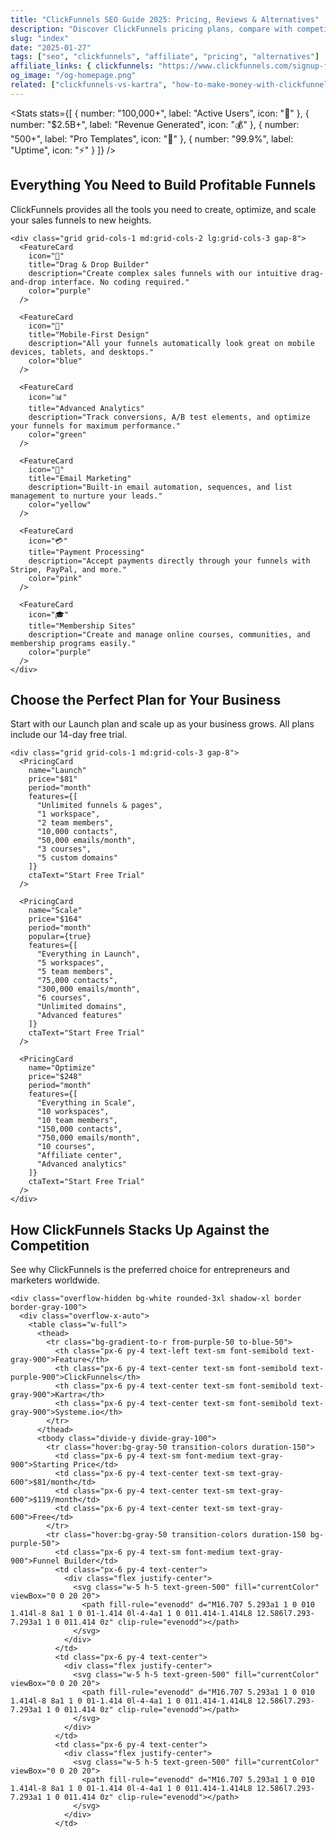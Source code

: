 ```yaml
---
title: "ClickFunnels SEO Guide 2025: Pricing, Reviews & Alternatives"
description: "Discover ClickFunnels pricing plans, compare with competitors like Kartra, and learn how to make money online. Get detailed reviews and find the best alternatives for your business needs."
slug: "index"
date: "2025-01-27"
tags: ["seo", "clickfunnels", "affiliate", "pricing", "alternatives"]
affiliate_links: { clickfunnels: "https://www.clickfunnels.com/signup-flow?aff=36738480f0374bbe21a0d263c8b707ef738b7c7b7eb67bda8f16f741f9edca5a" }
og_image: "/og-homepage.png"
related: ["clickfunnels-vs-kartra", "how-to-make-money-with-clickfunnels"]
---
```



<BaseLayout title={frontmatter.title} description={frontmatter.description} slug={frontmatter.slug} tags={frontmatter.tags} affiliate_links={frontmatter.affiliate_links} og_image={frontmatter.og_image} related={frontmatter.related}>

<!-- Hero Section -->
<Hero 
  title="Build High-Converting Sales Funnels That Actually Work"
  subtitle="Join 100,000+ entrepreneurs who use ClickFunnels to create profitable funnels, landing pages, and membership sites without any coding knowledge."
  ctaText="Start Your Free Trial"
/>

<!-- Stats Section -->
<Stats stats={[
  { number: "100,000+", label: "Active Users", icon: "👥" },
  { number: "$2.5B+", label: "Revenue Generated", icon: "💰" },
  { number: "500+", label: "Pro Templates", icon: "🎨" },
  { number: "99.9%", label: "Uptime", icon: "⚡" }
]} />

<!-- Features Section -->
<section id="features" class="py-20 bg-white">
  <div class="max-w-7xl mx-auto px-4 sm:px-6 lg:px-8">
    <div class="text-center mb-16">
      <h2 class="text-4xl font-bold text-gray-900 mb-6">
        Everything You Need to Build Profitable Funnels
      </h2>
      <p class="text-xl text-gray-600 max-w-3xl mx-auto">
        ClickFunnels provides all the tools you need to create, optimize, and scale your sales funnels to new heights.
      </p>
    </div>
    
    <div class="grid grid-cols-1 md:grid-cols-2 lg:grid-cols-3 gap-8">
      <FeatureCard 
        icon="🎯"
        title="Drag & Drop Builder"
        description="Create complex sales funnels with our intuitive drag-and-drop interface. No coding required."
        color="purple"
      />
      
      <FeatureCard 
        icon="📱"
        title="Mobile-First Design"
        description="All your funnels automatically look great on mobile devices, tablets, and desktops."
        color="blue"
      />
      
      <FeatureCard 
        icon="📊"
        title="Advanced Analytics"
        description="Track conversions, A/B test elements, and optimize your funnels for maximum performance."
        color="green"
      />
      
      <FeatureCard 
        icon="📧"
        title="Email Marketing"
        description="Built-in email automation, sequences, and list management to nurture your leads."
        color="yellow"
      />
      
      <FeatureCard 
        icon="💳"
        title="Payment Processing"
        description="Accept payments directly through your funnels with Stripe, PayPal, and more."
        color="pink"
      />
      
      <FeatureCard 
        icon="🎓"
        title="Membership Sites"
        description="Create and manage online courses, communities, and membership programs easily."
        color="purple"
      />
    </div>
  </div>
</section>

<!-- Pricing Section -->
<section class="py-20 bg-gradient-to-br from-purple-50 to-blue-50">
  <div class="max-w-7xl mx-auto px-4 sm:px-6 lg:px-8">
    <div class="text-center mb-16">
      <h2 class="text-4xl font-bold text-gray-900 mb-6">
        Choose the Perfect Plan for Your Business
      </h2>
      <p class="text-xl text-gray-600 max-w-3xl mx-auto">
        Start with our Launch plan and scale up as your business grows. All plans include our 14-day free trial.
      </p>
    </div>
    
    <div class="grid grid-cols-1 md:grid-cols-3 gap-8">
      <PricingCard 
        name="Launch"
        price="$81"
        period="month"
        features={[
          "Unlimited funnels & pages",
          "1 workspace",
          "2 team members",
          "10,000 contacts",
          "50,000 emails/month",
          "3 courses",
          "5 custom domains"
        ]}
        ctaText="Start Free Trial"
      />
      
      <PricingCard 
        name="Scale"
        price="$164"
        period="month"
        popular={true}
        features={[
          "Everything in Launch",
          "5 workspaces",
          "5 team members",
          "75,000 contacts",
          "300,000 emails/month",
          "6 courses",
          "Unlimited domains",
          "Advanced features"
        ]}
        ctaText="Start Free Trial"
      />
      
      <PricingCard 
        name="Optimize"
        price="$248"
        period="month"
        features={[
          "Everything in Scale",
          "10 workspaces",
          "10 team members",
          "150,000 contacts",
          "750,000 emails/month",
          "10 courses",
          "Affiliate center",
          "Advanced analytics"
        ]}
        ctaText="Start Free Trial"
      />
    </div>
  </div>
</section>

<!-- Comparison Section -->
<section class="py-20 bg-white">
  <div class="max-w-7xl mx-auto px-4 sm:px-6 lg:px-8">
    <div class="text-center mb-16">
      <h2 class="text-4xl font-bold text-gray-900 mb-6">
        How ClickFunnels Stacks Up Against the Competition
      </h2>
      <p class="text-xl text-gray-600 max-w-3xl mx-auto">
        See why ClickFunnels is the preferred choice for entrepreneurs and marketers worldwide.
      </p>
    </div>
    
    <div class="overflow-hidden bg-white rounded-3xl shadow-xl border border-gray-100">
      <div class="overflow-x-auto">
        <table class="w-full">
          <thead>
            <tr class="bg-gradient-to-r from-purple-50 to-blue-50">
              <th class="px-6 py-4 text-left text-sm font-semibold text-gray-900">Feature</th>
              <th class="px-6 py-4 text-center text-sm font-semibold text-purple-900">ClickFunnels</th>
              <th class="px-6 py-4 text-center text-sm font-semibold text-gray-900">Kartra</th>
              <th class="px-6 py-4 text-center text-sm font-semibold text-gray-900">Systeme.io</th>
            </tr>
          </thead>
          <tbody class="divide-y divide-gray-100">
            <tr class="hover:bg-gray-50 transition-colors duration-150">
              <td class="px-6 py-4 text-sm font-medium text-gray-900">Starting Price</td>
              <td class="px-6 py-4 text-center text-sm text-gray-600">$81/month</td>
              <td class="px-6 py-4 text-center text-sm text-gray-600">$119/month</td>
              <td class="px-6 py-4 text-center text-sm text-gray-600">Free</td>
            </tr>
            <tr class="hover:bg-gray-50 transition-colors duration-150 bg-purple-50">
              <td class="px-6 py-4 text-sm font-medium text-gray-900">Funnel Builder</td>
              <td class="px-6 py-4 text-center">
                <div class="flex justify-center">
                  <svg class="w-5 h-5 text-green-500" fill="currentColor" viewBox="0 0 20 20">
                    <path fill-rule="evenodd" d="M16.707 5.293a1 1 0 010 1.414l-8 8a1 1 0 01-1.414 0l-4-4a1 1 0 011.414-1.414L8 12.586l7.293-7.293a1 1 0 011.414 0z" clip-rule="evenodd"></path>
                  </svg>
                </div>
              </td>
              <td class="px-6 py-4 text-center">
                <div class="flex justify-center">
                  <svg class="w-5 h-5 text-green-500" fill="currentColor" viewBox="0 0 20 20">
                    <path fill-rule="evenodd" d="M16.707 5.293a1 1 0 010 1.414l-8 8a1 1 0 01-1.414 0l-4-4a1 1 0 011.414-1.414L8 12.586l7.293-7.293a1 1 0 011.414 0z" clip-rule="evenodd"></path>
                  </svg>
                </div>
              </td>
              <td class="px-6 py-4 text-center">
                <div class="flex justify-center">
                  <svg class="w-5 h-5 text-green-500" fill="currentColor" viewBox="0 0 20 20">
                    <path fill-rule="evenodd" d="M16.707 5.293a1 1 0 010 1.414l-8 8a1 1 0 01-1.414 0l-4-4a1 1 0 011.414-1.414L8 12.586l7.293-7.293a1 1 0 011.414 0z" clip-rule="evenodd"></path>
                  </svg>
                </div>
              </td>
         

